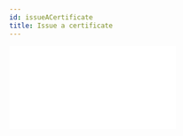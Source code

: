 ```yaml
---
id: issueACertificate
title: Issue a certificate
---
```



  <div style={{ position: "relative", paddingBottom: "56.25%", height: 0 }}>
    <iframe
      src={url}
      frameBorder={0}
      webkitallowfullscreen
      mozallowfullscreen
      allowFullScreen
      style={{
        position: "absolute",
        top: 0,
        left: 0,
        width: "100%",
        height: "100%",
      }}
    />
  </div>
);

This functionality allows either a [Registration Agent](../system_overview/user_types/registrationAgent) or [Registrar](../system_overview/user_types/registrar) to print a certificate, either with or without digital certificates.

<Video url="https://www.loom.com/embed/f04130bd98364626aee0c51bf127d5e7"></Video>

## Configuration

The certificate can be formatted as per a country's requirements. OpenCRVS also has a _recommended_ certificate based on global best practice.

The ability to use digital signatures on certificates, print the certificate in advance for handwritten signatures or print on collection.

:::tip pro tip
The use of digital signatures has been shown to drastically improve service delivery by reducing the time registration staff need to wait to get handwritten signatures from Registrars. The Audit function effectively tracks every user's actions - this can mitigate the occurrence of any fraudulent activity.
:::

## User Stories

As a **Registration Agent**, I want to be able to print a certificate, so that I can collect the signatures of the Registrar before issuance.

As a **Registration Agent _with delegated authority_**, I want to be able to print a certificate with the digital signature of a Registrar, so that I can issue it immediately.

As a **Registrar**, I want to be able to print a certificate, so that I can collect the signatures of the Registrar before issuance.

As a **Registrar**, I want to be able to print a certificate with my digital signature, so that I can issue it immediately.

## Functionality

### Download to print

**Low connectivity feature:** The user is required to download the record that they want to print the certificate for. This prevents overloading bandwidth and affecting the user's ability to print the certificate they need to by downloading all records in the workqueue at once.

### Identify who is collecting the certificate

The user is required to identify who is collecting the certificate so that there is a record of who collected it.

### Edit certificate content

If the user wants to edit the content of the certificate before printing, they can do so to prevent future change requests for the applicant. This action is captured in the [audit](../support_functions/audit) function.

### Print certificate

When the user chooses to print the certificate, it opens in a new tab in PDF format. From this page, the user can print using the device's printer.

The certificate can be printed with a digital signature in advance or on collection.

<img
  alt="Print_certificate"
  src={useBaseUrl(
    "assets/core_functions/Issue_a_certificate_d1633b6665a344deacbd308f9704ddbb/Print_certificate.png"
  )}
/>
